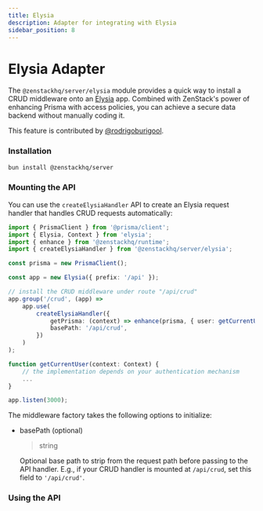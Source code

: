 ```yaml
---
title: Elysia
description: Adapter for integrating with Elysia
sidebar_position: 8
---
```



# Elysia Adapter

The `@zenstackhq/server/elysia` module provides a quick way to install a CRUD middleware onto an [Elysia](https://elysiajs.com/) app. Combined with ZenStack's power of enhancing Prisma with access policies, you can achieve a secure data backend without manually coding it.

This feature is contributed by [@rodrigoburigool](https://github.com/rodrigoburigool).

### Installation

```bash
bun install @zenstackhq/server
```

### Mounting the API

You can use the `createElysiaHandler` API to create an Elysia request handler that handles CRUD requests automatically:

```ts
import { PrismaClient } from '@prisma/client';
import { Elysia, Context } from 'elysia';
import { enhance } from '@zenstackhq/runtime';
import { createElysiaHandler } from '@zenstackhq/server/elysia';

const prisma = new PrismaClient();

const app = new Elysia({ prefix: '/api' });

// install the CRUD middleware under route "/api/crud"
app.group('/crud', (app) =>
    app.use(
        createElysiaHandler({
            getPrisma: (context) => enhance(prisma, { user: getCurrentUser(context) }),
            basePath: '/api/crud',
        })
    )
);

function getCurrentUser(context: Context) {
    // the implementation depends on your authentication mechanism
    ...
}

app.listen(3000);
```

The middleware factory takes the following options to initialize:

<AdapterOptions getPrisma='(ctx: Context) => unknown | Promise<unknown>' />

- basePath (optional)

    <blockquote>string</blockquote>

    Optional base path to strip from the request path before passing to the API handler. E.g., if your CRUD handler is mounted at `/api/crud`, set this field to `'/api/crud'`.

### Using the API

<UsingAPI />

<ErrorHandling />
